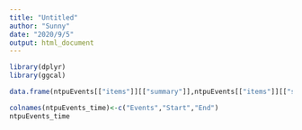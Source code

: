 ```yaml
---
title: "Untitled"
author: "Sunny"
date: "2020/9/5"
output: html_document
---
```


```r
library(dplyr)
library(ggcal)
```

```r
data.frame(ntpuEvents[["items"]][["summary"]],ntpuEvents[["items"]][["start"]][["date"]],ntpuEvents[["items"]][["end"]][["date"]])-> ntpuEvents_time
```

```r
colnames(ntpuEvents_time)<-c("Events","Start","End")
ntpuEvents_time
```




